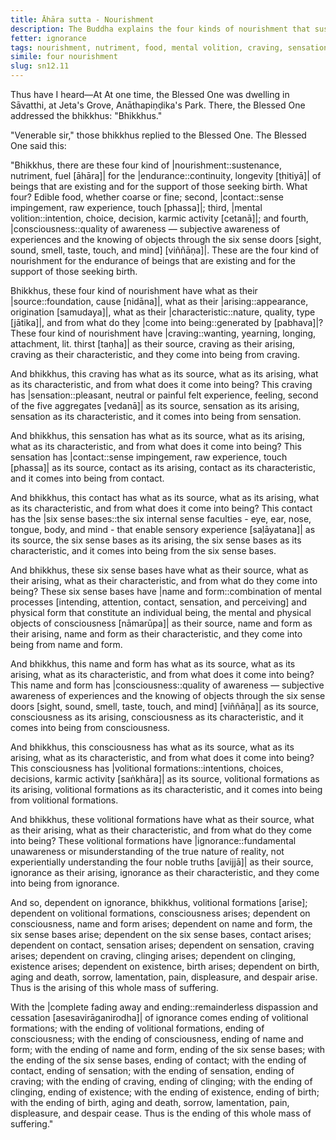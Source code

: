 ```yaml
---
title: Āhāra sutta - Nourishment
description: The Buddha explains the four kinds of nourishment that sustain beings that are existing and support those seeking birth, and how they arise from craving.
fetter: ignorance
tags: nourishment, nutriment, food, mental volition, craving, sensation, feeling, contact, six sense bases, name and form, consciousness, volitional formations, ignorance, suffering, dependent origination, dependent co-arising, sn, sn12-21, sn12
simile: four nourishment
slug: sn12.11
---
```


Thus have I heard—At At one time, the Blessed One was dwelling in Sāvatthi, at Jeta's Grove, Anāthapiṇḍika's Park. There, the Blessed One addressed the bhikkhus: "Bhikkhus."

"Venerable sir," those bhikkhus replied to the Blessed One. The Blessed One said this:

"Bhikkhus, there are these four kind of |nourishment::sustenance, nutriment, fuel [āhāra]| for the |endurance::continuity, longevity [ṭhitiyā]| of beings that are existing and for the support of those seeking birth. What four? Edible food, whether coarse or fine; second, |contact::sense impingement, raw experience, touch [phassa]|; third, \|mental volition::intention, choice, decision, karmic activity [cetanā]|; and fourth, |consciousness::quality of awareness — subjective awareness of experiences and the knowing of objects through the six sense doors [sight, sound, smell, taste, touch, and mind] [viññāṇa]|. These are the four kind of nourishment for the endurance of beings that are existing and for the support of those seeking birth.

Bhikkhus, these four kind of nourishment have what as their |source::foundation, cause [nidāna]|, what as their |arising::appearance, origination [samudaya]|, what as their |characteristic::nature, quality, type [jātika]|, and from what do they \|come into being::generated by [pabhava]|? These four kind of nourishment have |craving::wanting, yearning, longing, attachment, lit. thirst [taṇha]| as their source, craving as their arising, craving as their characteristic, and they come into being from craving.

And bhikkhus, this craving has what as its source, what as its arising, what as its characteristic, and from what does it come into being? This craving has |sensation::pleasant, neutral or painful felt experience, feeling, second of the five aggregates [vedanā]| as its source, sensation as its arising, sensation as its characteristic, and it comes into being from sensation.

And bhikkhus, this sensation has what as its source, what as its arising, what as its characteristic, and from what does it come into being? This sensation has |contact::sense impingement, raw experience, touch [phassa]| as its source, contact as its arising, contact as its characteristic, and it comes into being from contact.

And bhikkhus, this contact has what as its source, what as its arising, what as its characteristic, and from what does it come into being? This contact has the \|six sense bases::the six internal sense faculties - eye, ear, nose, tongue, body, and mind - that enable sensory experience [saḷāyatana]| as its source, the six sense bases as its arising, the six sense bases as its characteristic, and it comes into being from the six sense bases.

And bhikkhus, these six sense bases have what as their source, what as their arising, what as their characteristic, and from what do they come into being? These six sense bases have \|name and form::combination of mental processes [intending, attention, contact, sensation, and perceiving] and physical form that constitute an individual being, the mental and physical objects of consciousness [nāmarūpa]| as their source, name and form as their arising, name and form as their characteristic, and they come into being from name and form.

And bhikkhus, this name and form has what as its source, what as its arising, what as its characteristic, and from what does it come into being? This name and form has |consciousness::quality of awareness — subjective awareness of experiences and the knowing of objects through the six sense doors [sight, sound, smell, taste, touch, and mind] [viññāṇa]| as its source, consciousness as its arising, consciousness as its characteristic, and it comes into being from consciousness.

And bhikkhus, this consciousness has what as its source, what as its arising, what as its characteristic, and from what does it come into being? This consciousness has \|volitional formations::intentions, choices, decisions, karmic activity [saṅkhāra]| as its source, volitional formations as its arising, volitional formations as its characteristic, and it comes into being from volitional formations.

And bhikkhus, these volitional formations have what as their source, what as their arising, what as their characteristic, and from what do they come into being? These volitional formations have |ignorance::fundamental unawareness or misunderstanding of the true nature of reality, not experientially understanding the four noble truths [avijjā]| as their source, ignorance as their arising, ignorance as their characteristic, and they come into being from ignorance.

And so, dependent on ignorance, bhikkhus, volitional formations [arise]; dependent on volitional formations, consciousness arises; dependent on consciousness, name and form arises; dependent on name and form, the six sense bases arise; dependent on the six sense bases, contact arises; dependent on contact, sensation arises; dependent on sensation, craving arises; dependent on craving, clinging arises; dependent on clinging, existence arises; dependent on existence, birth arises; dependent on birth, aging and death, sorrow, lamentation, pain, displeasure, and despair arise. Thus is the arising of this whole mass of suffering.

With the \|complete fading away and ending::remainderless dispassion and cessation [asesavirāganirodha]| of ignorance comes ending of volitional formations; with the ending of volitional formations, ending of consciousness; with the ending of consciousness, ending of name and form; with the ending of name and form, ending of the six sense bases; with the ending of the six sense bases, ending of contact; with the ending of contact, ending of sensation; with the ending of sensation, ending of craving; with the ending of craving, ending of clinging; with the ending of clinging, ending of existence; with the ending of existence, ending of birth; with the ending of birth, aging and death, sorrow, lamentation, pain, displeasure, and despair cease. Thus is the ending of this whole mass of suffering."